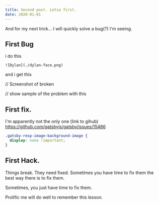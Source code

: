 ```yaml
---
title: Second post. Lotsa first.
date: 2020-01-01
---
```


And for my next trick... I will quickly solve a bug(?) I'm seeing.

## First Bug

i do this

```mdx
![Dylan](./dylan-face.png)
```

and i get this

<!-- ![Dylan](./dylan-face.png) --> // Screenshot of broken

// show sample of the problem with this

## First fix.

I'm apparently not the only one (link to gihub)
https://github.com/gatsbyjs/gatsby/issues/15486

```css
.gatsby-resp-image-background-image {
  display: none !important;
}
```

## First Hack.

Things break. They need fixed. Sometimes you have time to fix them the best way there is to fix them.

Sometimes, you just have time to fix them.

Prolific me will do well to remember this lesson.

